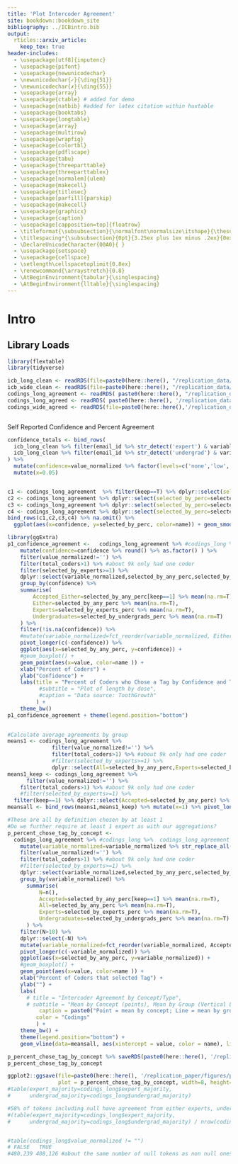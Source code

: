 ```yaml
---
title: 'Plot Intercoder Agreement'
site: bookdown::bookdown_site
bibliography: ../ICBintro.bib
output: 
  rticles::arxiv_article:
    keep_tex: true
header-includes:
  - \usepackage[utf8]{inputenc}
  - \usepackage{pifont}
  - \usepackage{newunicodechar}
  - \newunicodechar{✓}{\ding{51}}
  - \newunicodechar{✗}{\ding{55}}
  - \usepackage{array}
  - \usepackage{ctable} # added for demo
  - \usepackage{natbib} #added for latex citation within huxtable
  - \usepackage{booktabs}
  - \usepackage{longtable}
  - \usepackage{array}
  - \usepackage{multirow}
  - \usepackage{wrapfig}
  - \usepackage{colortbl}
  - \usepackage{pdflscape}
  - \usepackage{tabu}
  - \usepackage{threeparttable}
  - \usepackage{threeparttablex}
  - \usepackage[normalem]{ulem}
  - \usepackage{makecell}
  - \usepackage{titlesec}
  - \usepackage[parfill]{parskip}
  - \usepackage{makecell}
  - \usepackage{graphicx}
  - \usepackage{caption}
  - \usepackage[capposition=top]{floatrow}
  - \titleformat{\subsubsection}{\normalfont\normalsize\itshape}{\thesubsubsection}{1em}{}
  - \titlespacing*{\subsubsection}{0pt}{3.25ex plus 1ex minus .2ex}{0ex plus .2ex}
  - \DeclareUnicodeCharacter{00A0}{ }
  - \usepackage{setspace}
  - \usepackage{cellspace}
  - \setlength\cellspacetoplimit{0.8ex}
  - \renewcommand{\arraystretch}{0.8}
  - \AtBeginEnvironment{tabular}{\singlespacing}
  - \AtBeginEnvironment{lltable}{\singlespacing}
---
```



# Intro

## Library Loads


```r
library(flextable)
library(tidyverse)
```

```r
icb_long_clean <- readRDS(file=paste0(here::here(), "/replication_data/temp/ICBe_V1_long_clean.Rds"))
icb_wide_clean <- readRDS(file=paste0(here::here(), "/replication_data/temp/ICBe_V1_wide_clean.Rds"))
codings_long_agreement <- readRDS( paste0(here::here(), "/replication_data/out/ICBe_V1_long_agreement.Rds") )
codings_long_agreed <- readRDS( paste0(here::here(), '/replication_data/out/ICBe_V1_long_agreed.Rds'))
codings_wide_agreed <- readRDS(file=paste0(here::here(),'/replication_data/out/ICBe_V1_wide_agreed.Rds'))



```




Self Reported Confidence and Percent Agreement

```r
confidence_totals <- bind_rows(
  icb_long_clean %>% filter(email_id %>% str_detect('expert') & variable_normalized=='raterconfidence' ) %>% count(value_normalized) %>% mutate(coder="expert") %>% mutate(n= (n/sum(n)*100) %>% round(1) %>% paste0("%") ),
  icb_long_clean %>% filter(email_id %>% str_detect('undergrad') & variable_normalized=='raterconfidence' ) %>% count(value_normalized)  %>% mutate(coder="undergrad") %>% mutate(n=(n/sum(n)*100) %>% round(1) %>% paste0("%"))
) %>%
  mutate(confidence=value_normalized %>% factor(levels=c('none','low','high','complete')) %>% as.numeric() ) %>%
  mutate(x=0.05)


c1 <- codings_long_agreement  %>% filter(keep==T) %>% dplyr::select(selected_by_perc=selected_by_any_perc,confidence=confidence)  %>% mutate(name="Accepted_Either")
c2 <- codings_long_agreement %>% dplyr::select(selected_by_perc=selected_by_any_perc,confidence=confidence) %>% mutate(name="Accepted_Either")
c3 <- codings_long_agreement %>% dplyr::select(selected_by_perc=selected_by_experts_perc,confidence=confidence_expert) %>% mutate(name="Experts")
c4 <- codings_long_agreement %>% dplyr::select(selected_by_perc=selected_by_undergrads_perc,confidence=confidence_undergrad) %>% mutate(name="Undergraduates")
bind_rows(c1,c2,c3,c4) %>% na.omit() %>%
  ggplot(aes(x=confidence, y=selected_by_perc, color=name)) + geom_smooth() #geom_point()

library(ggExtra)
p1_confidence_agreement <-   codings_long_agreement %>% #codings_long %>%  codings_long_agreement
    mutate(confidence=confidence %>% round() %>% as.factor() ) %>%
    filter(value_normalized!='') %>%
    filter(total_coders>1) %>% #about 9k only had one coder
    filter(selected_by_experts>=1) %>%
    dplyr::select(variable_normalized,selected_by_any_perc,selected_by_experts_perc,selected_by_undergrads_perc,keep,confidence) %>%
    group_by(confidence) %>%
    summarise(
        Accepted_Either=selected_by_any_perc[keep==1] %>% mean(na.rm=T), 
        Either=selected_by_any_perc %>% mean(na.rm=T), 
        Experts=selected_by_experts_perc %>% mean(na.rm=T), 
        Undergraduates=selected_by_undergrads_perc %>% mean(na.rm=T)
    ) %>%
    filter(!is.na(confidence)) %>%
    #mutate(variable_normalized=fct_reorder(variable_normalized, Either)) %>%
    pivot_longer(c(-confidence)) %>%
    ggplot(aes(x=selected_by_any_perc, y=confidence)) + 
    #geom_boxplot() + 
    geom_point(aes(x=value, color=name )) +
    xlab("Percent of Coders") +
    ylab("Confidence") +
    labs(title = "Percent of Coders who Chose a Tag by Confidence and Type of Coder"#,
          #subtitle = "Plot of length by dose",
          #caption = "Data source: ToothGrowth"
         ) + 
    theme_bw()
p1_confidence_agreement + theme(legend.position="bottom")
  
```

```r

#Calculate average agreements by group
means1 <- codings_long_agreement %>% 
              filter(value_normalized!='') %>%
              filter(total_coders>1) %>% #about 9k only had one coder
              #filter(selected_by_experts>=1) %>%
              dplyr::select(All=selected_by_any_perc,Experts=selected_by_experts_perc,Undergraduates=selected_by_undergrads_perc) %>% summarise_all(mean, na.rm=T)
means1_keep <- codings_long_agreement %>% 
      filter(value_normalized!='') %>%
    filter(total_coders>1) %>% #about 9k only had one coder
    #filter(selected_by_experts>=1) %>%
  filter(keep==1) %>% dplyr::select(Accepted=selected_by_any_perc) %>% summarise_all(mean, na.rm=T)
meansall <- bind_rows(means1,means1_keep) %>% mutate(x=1) %>% pivot_longer(cols=c(-x)) %>% na.omit()

#These are all by definition chosen by at least 1
#Do we further require at least 1 expert as with our aggregations?
p_percent_chose_tag_by_concept <- 
  codings_long_agreement %>% #codings_long %>%  codings_long_agreement
    mutate(variable_normalized=variable_normalized %>% str_replace_all("_"," ") %>% tolower() ) %>%
    filter(value_normalized!='') %>%
    filter(total_coders>1) %>% #about 9k only had one coder
    #filter(selected_by_experts>=1) %>%
    dplyr::select(variable_normalized,selected_by_any_perc,selected_by_experts_perc,selected_by_undergrads_perc,keep) %>%
    group_by(variable_normalized) %>%
      summarise(
          N=n(),
          Accepted=selected_by_any_perc[keep==1] %>% mean(na.rm=T), 
          All=selected_by_any_perc %>% mean(na.rm=T), 
          Experts=selected_by_experts_perc %>% mean(na.rm=T), 
          Undergraduates=selected_by_undergrads_perc %>% mean(na.rm=T)
      ) %>%
    filter(N>10) %>%
    dplyr::select(-N) %>%
    mutate(variable_normalized=fct_reorder(variable_normalized, Accepted)) %>%
    pivot_longer(c(-variable_normalized)) %>%
    ggplot(aes(x=selected_by_any_perc, y=variable_normalized)) + 
    #geom_boxplot() + 
    geom_point(aes(x=value, color=name )) +
    xlab("Percent of Coders that selected Tag") +
    ylab("") +
    labs(
      # title = "Intercoder Agreement by Concept/Type",
      # subtitle = "Mean by Concept (points), Mean by Group (Vertical Lines)",
          caption = paste0("Point = mean by concept; Line = mean by group\nUnit of Analysis: Tag chosen by any Coder, N=", codings_long_agreement %>% filter(value_normalized!='') %>% nrow() %>% scales::comma(), "; Accepted Tokens=", codings_long_agreement %>% filter(value_normalized!='' & keep==T) %>% nrow() %>% scales::comma()),
         color = "Codings"
         ) + 
    theme_bw() +
    theme(legend.position="bottom") +
    geom_vline(data=meansall, aes(xintercept = value, color = name), linetype="solid", size=1, alpha=0.5)

```



```r

p_percent_chose_tag_by_concept %>% saveRDS(paste0(here::here(), '/replication_paper/figures/p_percent_chose_tag_by_concept.Rds'))
p_percent_chose_tag_by_concept

ggplot2::ggsave(file=paste0(here::here(), '/replication_paper/figures/p_percent_chose_tag_by_concept.png'), 
                plot = p_percent_chose_tag_by_concept, width=8, height=6)
#table(expert_majority=codings_long$expert_majority,
#      undergrad_majority=codings_long$undergrad_majority)

#58% of tokens including null have agreement from either experts, undergrads, or both
#(table(expert_majority=codings_long$expert_majority,
#      undergrad_majority=codings_long$undergrad_majority) / nrow(codings_long) ) %>% round(2)


#table(codings_long$value_normalized != "")
# FALSE   TRUE 
#480,239 408,126 #about the same number of null tokens as non null ones
```


